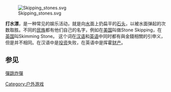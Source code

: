 {{unreferenced|time=2012-05-21T15:14:31+00:00}}
[[File:Skipping_stones.svg|thumb]]

'''打水漂'''，是一种常见的娱乐活动，就是向[[水|水]]面上扔扁平的[[石头|石头]]，以被水面弹起的次数取胜。不同的[[民族|民族]]都有他们自己的名字，例如在[[美国|美国]]叫做Stone Skipping，在[[英国|英国]]叫Skimming Stone。 这个词在[[汉语|汉语]]和[[英语|英语]]中同时都有與金錢相關的引申义，但是并不相同。在汉语中是[[投资|投资]]失败，在英语中是挥霍[[财产|财产]]。

== 参见 ==
[[彈跳炸彈|彈跳炸彈]]

[[Category:户外游戏|Category:户外游戏]]